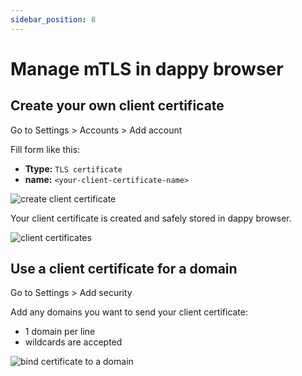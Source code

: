 ```yaml
---
sidebar_position: 8
---
```


# Manage mTLS in dappy browser

## Create your own client certificate

Go to Settings > Accounts > Add account

Fill form like this:
- **Ttype:** `TLS certificate`
- **name:** `<your-client-certificate-name>`

![create client certificate](./assets/browser_create_client_cert.png)

Your client certificate is created and safely stored in dappy browser.

![client certificates](./assets/browser_client_certs.png)

## Use a client certificate for a domain

Go to Settings > Add security

Add any domains you want to send your client certificate:
- 1 domain per line
- wildcards are accepted

![bind certificate to a domain](./assets/browser_bind_certificate_to_domain.png)